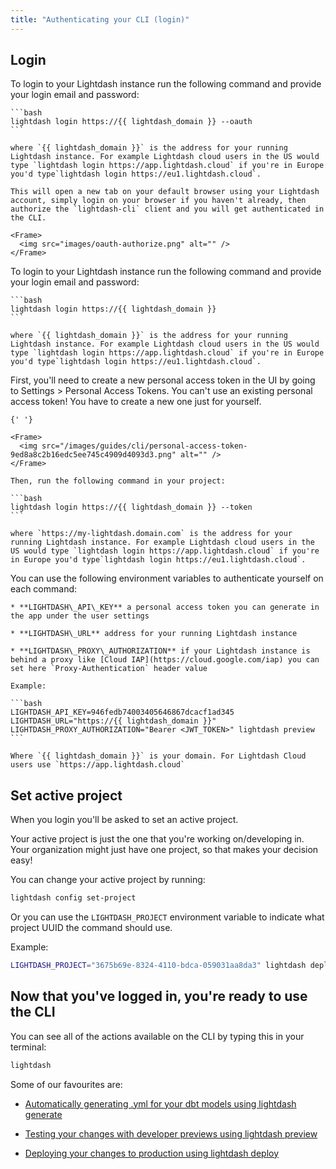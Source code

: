 ```yaml
---
title: "Authenticating your CLI (login)"
---
```


## Login

<AccordionGroup>
   <Accordion title="1. You can login on the CLI on the browser using OAuth2.">
    To login to your Lightdash instance run the following command and provide your login email and password:

    ```bash
    lightdash login https://{{ lightdash_domain }} --oauth
    ```

    where `{{ lightdash_domain }}` is the address for your running Lightdash instance. For example Lightdash cloud users in the US would type `lightdash login https://app.lightdash.cloud` if you're in Europe you'd type`lightdash login https://eu1.lightdash.cloud`.

    This will open a new tab on your default browser using your Lightdash account, simply login on your browser if you haven't already, then authorize the `lightdash-cli` client and you will get authenticated in the CLI. 

    <Frame>
      <img src="images/oauth-authorize.png" alt="" />
    </Frame>

    
  </Accordion>
  
  <Accordion title="2. If you use your email + password in the browser, login with your email and password.">
    To login to your Lightdash instance run the following command and provide your login email and password:

    ```bash
    lightdash login https://{{ lightdash_domain }}
    ```

    where `{{ lightdash_domain }}` is the address for your running Lightdash instance. For example Lightdash cloud users in the US would type `lightdash login https://app.lightdash.cloud` if you're in Europe you'd type`lightdash login https://eu1.lightdash.cloud`.
  </Accordion>

  <Accordion title="3. If you use single sign-on (SSO) in the browser, login with a personal access token.">
    First, you'll need to create a new personal access token in the UI by going to Settings > Personal Access Tokens. You can't use an existing personal access token! You have to create a new one just for yourself.

    {' '}

    <Frame>
      <img src="/images/guides/cli/personal-access-token-9ed8a8c2b16edc5ee745c4909d4093d3.png" alt="" />
    </Frame>

    Then, run the following command in your project:

    ```bash
    lightdash login https://{{ lightdash_domain }} --token
    ```

    where `https://my-lightdash.domain.com` is the address for your running Lightdash instance. For example Lightdash cloud users in the US would type `lightdash login https://app.lightdash.cloud` if you're in Europe you'd type`lightdash login https://eu1.lightdash.cloud`.
  </Accordion>

  <Accordion title="4. If you're running in a CI/CD pipeline, login with environment variables">
    You can use the following environment variables to authenticate yourself on each command:

    * **LIGHTDASH\_API\_KEY** a personal access token you can generate in the app under the user settings

    * **LIGHTDASH\_URL** address for your running Lightdash instance

    * **LIGHTDASH\_PROXY\_AUTHORIZATION** if your Lightdash instance is behind a proxy like [Cloud IAP](https://cloud.google.com/iap) you can set here `Proxy-Authentication` header value

    Example:

    ```bash
    LIGHTDASH_API_KEY=946fedb74003405646867dcacf1ad345 LIGHTDASH_URL="https://{{ lightdash_domain }}" LIGHTDASH_PROXY_AUTHORIZATION="Bearer <JWT_TOKEN>" lightdash preview
    ```

    Where `{{ lightdash_domain }}` is your domain. For Lightdash Cloud users use `https://app.lightdash.cloud`
  </Accordion>
</AccordionGroup>

## Set active project

When you login you'll be asked to set an active project.

Your active project is just the one that you're working on/developing in. Your organization might just have one project, so that makes your decision easy!

You can change your active project by running:

```bash
lightdash config set-project
```

Or you can use the `LIGHTDASH_PROJECT` environment variable to indicate what project UUID the command should use.

Example:

```bash
LIGHTDASH_PROJECT="3675b69e-8324-4110-bdca-059031aa8da3" lightdash deploy
```

## Now that you've logged in, you're ready to use the CLI

You can see all of the actions available on the CLI by typing this in your terminal:

```bash
lightdash
```

Some of our favourites are:

* [Automatically generating .yml for your dbt models using lightdash generate](/guides/cli/how-to-auto-generate-schema-files)

* [Testing your changes with developer previews using lightdash preview](/guides/cli/how-to-use-lightdash-preview)

* [Deploying your changes to production using lightdash deploy](/guides/cli/how-to-use-lightdash-deploy)